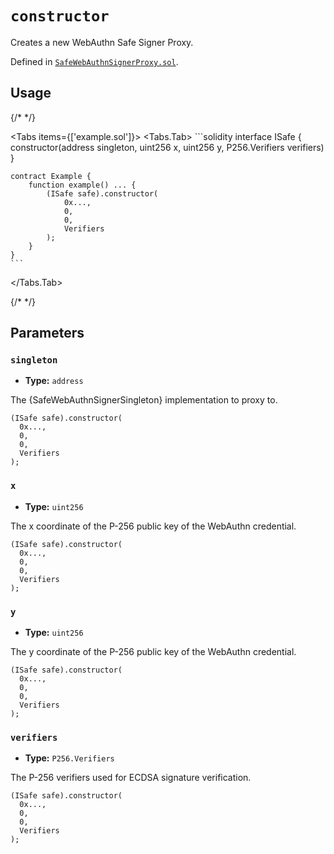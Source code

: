




# `constructor` 



Creates a new WebAuthn Safe Signer Proxy.




Defined in [`SafeWebAuthnSignerProxy.sol`](https://github.com/safe-global/safe-modules/tree/passkey/v0.2.1/modules/passkey/contracts/SafeWebAuthnSignerProxy.sol#L42).


## Usage

{/* <!-- vale off --> */}

<Tabs items={['example.sol']}>
  <Tabs.Tab>
    ```solidity
    interface ISafe {
        constructor(address singleton, uint256 x, uint256 y, P256.Verifiers verifiers)
    }

    contract Example {
        function example() ... {
            (ISafe safe).constructor(
                0x...,
                0,
                0,
                Verifiers
            );
        }
    }
    ```
  </Tabs.Tab>
</Tabs>

{/* <!-- vale on --> */}



## Parameters

### `singleton`

  - **Type:** `address`

  The \{SafeWebAuthnSignerSingleton\} implementation to proxy to.

  ```solidity focus=2
  (ISafe safe).constructor(
    0x...,
    0,
    0,
    Verifiers
  );
  ```


### `x`

  - **Type:** `uint256`

  The x coordinate of the P-256 public key of the WebAuthn credential.

  ```solidity focus=3
  (ISafe safe).constructor(
    0x...,
    0,
    0,
    Verifiers
  );
  ```


### `y`

  - **Type:** `uint256`

  The y coordinate of the P-256 public key of the WebAuthn credential.

  ```solidity focus=4
  (ISafe safe).constructor(
    0x...,
    0,
    0,
    Verifiers
  );
  ```


### `verifiers`

  - **Type:** `P256.Verifiers`

  The P-256 verifiers used for ECDSA signature verification.

  ```solidity focus=5
  (ISafe safe).constructor(
    0x...,
    0,
    0,
    Verifiers
  );
  ```






